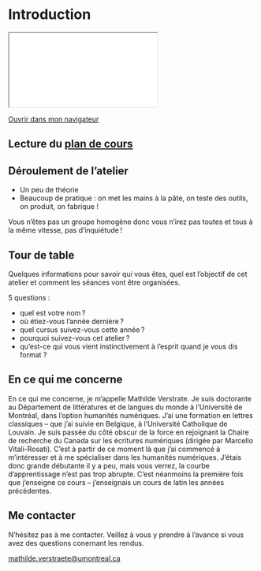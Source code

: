 # Introduction

::: {.content-visible when-format="html" unless-format="revealjs"}

```{=html}
<iframe src="_slides/introduction.html"></iframe>
```
[Ouvrir dans mon navigateur](_slides/introduction.html){target="_blank"} 

::: 


## Lecture du [plan de cours](plan-de-cours.qmd)

## Déroulement de l'atelier 

- Un peu de théorie 
- Beaucoup de pratique : on met les mains à la pâte, on teste des outils, on produit, on fabrique ! 

Vous n’êtes pas un groupe homogène donc vous n’irez pas toutes et tous à la même vitesse, pas d’inquiétude !

## Tour de table 

Quelques informations pour savoir qui vous êtes, quel est l’objectif de cet atelier et comment les séances vont être organisées.

5 questions :

- quel est votre nom ? 
- où étiez-vous l’année dernière ? 
- quel cursus suivez-vous cette année ? 
- pourquoi suivez-vous cet atelier ? 
- qu'est-ce qui vous vient instinctivement à l'esprit quand je vous dis format ?

## En ce qui me concerne {visibility="hidden"}

En ce qui me concerne, je m'appelle Mathilde Verstrate. Je suis doctorante au Département de littératures et de langues du monde à l'Université de Montréal, dans l'option humanités numériques. J'ai une formation en lettres classiques -- que j'ai suivie en Belgique, à l'Université Catholique de Louvain. Je suis passée du côté obscur de la force en rejoignant la Chaire de recherche du Canada sur les écritures numériques (dirigée par Marcello Vitali-Rosati). C'est à partir de ce moment là que j'ai commencé à m'intéresser et à me spécialiser dans les humanités numériques. J'étais donc grande débutante il y a peu, mais vous verrez, la courbe d'apprentissage n'est pas trop abrupte. C'est néanmoins la première fois que j'enseigne ce cours -- j'enseignais un cours de latin les années précédentes. 

## Me contacter 

N'hésitez pas à me contacter. Veillez à vous y prendre à l'avance si vous avez des questions conernant les rendus. 

[mathilde.verstraete@umontreal.ca](mailto:mathilde.verstraete@umontreal.ca)
